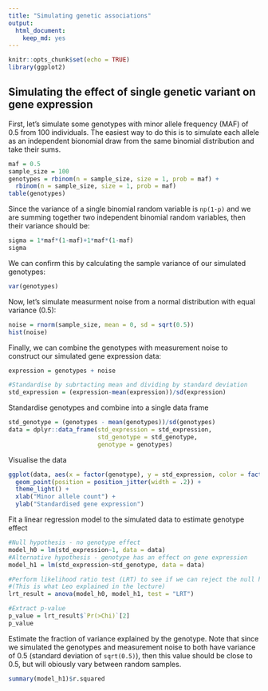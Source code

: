 ```yaml
---
title: "Simulating genetic associations"
output: 
  html_document: 
    keep_md: yes
---
```


```r
knitr::opts_chunk$set(echo = TRUE)
library(ggplot2)
```

## Simulating the effect of single genetic variant on gene expression

First, let's simulate some genotypes with minor allele frequency (MAF) of 0.5 from 100 individuals. The easiest way to do this is to simulate each allele as an independent bionomial draw from the same binomial distribution and take their sums.
```r
maf = 0.5
sample_size = 100
genotypes = rbinom(n = sample_size, size = 1, prob = maf) + 
  rbinom(n = sample_size, size = 1, prob = maf)
table(genotypes)
```
Since the variance of a single binomial random variable is `np(1-p)` and we are summing together two independent binomial random variables, then their variance should be:
```r
sigma = 1*maf*(1-maf)+1*maf*(1-maf)
sigma
```

We can confirm this by calculating the sample variance of our simulated genotypes:
```r
var(genotypes)
```

Now, let's simulate measurment noise from a normal distribution with equal variance (0.5):
```r
noise = rnorm(sample_size, mean = 0, sd = sqrt(0.5))
hist(noise)
```

Finally, we can combine the genotypes with measurement noise to construct our simulated gene expression data:
```r
expression = genotypes + noise

#Standardise by subrtacting mean and dividing by standard deviation
std_expression = (expression-mean(expression))/sd(expression)
```

Standardise genotypes and combine into a single data frame
```r
std_genotype = (genotypes - mean(genotypes))/sd(genotypes)
data = dplyr::data_frame(std_expression = std_expression, 
                         std_genotype = std_genotype, 
                         genotype = genotypes)
```

Visualise the data
```r
ggplot(data, aes(x = factor(genotype), y = std_expression, color = factor(genotype))) + 
  geom_point(position = position_jitter(width = .2)) + 
  theme_light() + 
  xlab("Minor allele count") + 
  ylab("Standardised gene expression")
```

Fit a linear regression model to the simulated data to estimate genotype effect
```r
#Null hypothesis - no genotype effect
model_h0 = lm(std_expression~1, data = data)
#Alternative hypothesis - genotype has an effect on gene expression
model_h1 = lm(std_expression~std_genotype, data = data)

#Perform likelihood ratio test (LRT) to see if we can reject the null hypothesis
#(This is what Leo explained in the lecture)
lrt_result = anova(model_h0, model_h1, test = "LRT")

#Extract p-value
p_value = lrt_result$`Pr(>Chi)`[2]
p_value
```

Estimate the fraction of variance explained by the genotype. Note that since we simulated the genotypes and measurement noise to both have variance of 0.5 (standard deviation of `sqrt(0.5)`), then this value should be close to 0.5, but will obiously vary between random samples.
```r
summary(model_h1)$r.squared
```


